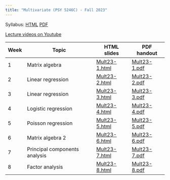 ```yaml
---
title: "Multivariate (PSY 5246C) - Fall 2023"
---
```


Syllabus: [HTML](files/Multivariate syllabus Fall 2023.html) [PDF](files/Multivariate-syllabus-Fall-2023.pdf)

[Lecture videos on Youtube](https://www.youtube.com/playlist?list=PLKrGRYggZL-Hk59tYcUX-kS10OAQOQjmp)

| Week | Topic                   | HTML slides | PDF handout |
|------|-------------------------|-------------|-------------|
| 1    | Matrix algebra          | [Mult23-1.html](files/Mult23-1.html) | [Mult23-1.pdf](files/Mult23-1.pdf) |
| 2    | Linear regression       | [Mult23-2.html](files/Mult23-2.html) | [Mult23-2.pdf](files/Mult23-2.pdf) |
| 3    | Linear regression       | [Mult23-3.html](files/Mult23-3.html) | [Mult23-3.pdf](files/Mult23-3.pdf) |
| 4    | Logistic regression       | [Mult23-4.html](files/Mult23-4.html) | [Mult23-4.pdf](files/Mult23-4.pdf) |
| 5    | Poisson regression        | [Mult23-5.html](files/Mult23-5.html) | [Mult23-5.pdf](files/Mult23-5.pdf) |
| 6    | Matrix algebra 2          | [Mult23-6.html](files/Mult23-6.html) | [Mult23-6.pdf](files/Mult23-6.pdf) |
| 7    | Principal components analysis | [Mult23-7.html](files/Mult23-7.html) | [Mult23-7.pdf](files/Mult23-7.pdf) | 
| 8    | Factor analysis           | [Mult23-8.html](files/Mult23-8.html) | [Mult23-8.pdf](files/Mult23-8.pdf) |